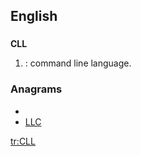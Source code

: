 ==English==

==={{abbreviation}}===
'''CLL'''

# {{computing}}: command line language.

===Anagrams===
* {{alphagram|cll}}
* [[LLC#English|LLC]]

[[tr:CLL]]